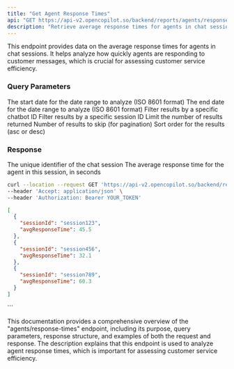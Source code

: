 ```yaml
---
title: "Get Agent Response Times"
api: "GET https://api-v2.opencopilot.so/backend/reports/agents/response-times"
description: "Retrieve average response times for agents in chat sessions"
---
```


This endpoint provides data on the average response times for agents in chat sessions. It helps analyze how quickly agents are responding to customer messages, which is crucial for assessing customer service efficiency.

### Query Parameters

<ParamField query="startDate" type="string" format="date-time">
  The start date for the date range to analyze (ISO 8601 format)
</ParamField>

<ParamField query="endDate" type="string" format="date-time">
  The end date for the date range to analyze (ISO 8601 format)
</ParamField>

<ParamField query="chatbot_id" type="string">
  Filter results by a specific chatbot ID
</ParamField>

<ParamField query="session_id" type="string">
  Filter results by a specific session ID
</ParamField>

<ParamField query="limit" type="number">
  Limit the number of results returned
</ParamField>

<ParamField query="offset" type="number">
  Number of results to skip (for pagination)
</ParamField>

<ParamField query="sortOrder" type="string">
  Sort order for the results (asc or desc)
</ParamField>

### Response

<ResponseField name="sessionId" type="string">
  The unique identifier of the chat session
</ResponseField>

<ResponseField name="avgResponseTime" type="number">
  The average response time for the agent in this session, in seconds
</ResponseField>

<RequestExample>

```bash Example Request
curl --location --request GET 'https://api-v2.opencopilot.so/backend/reports/agents/response-times?startDate=2023-01-01T00:00:00Z&endDate=2023-12-31T23:59:59Z&chatbot_id=abc123' \
--header 'Accept: application/json' \
--header 'Authorization: Bearer YOUR_TOKEN'
```

</RequestExample>

<ResponseExample>

```json Response
[
  {
    "sessionId": "session123",
    "avgResponseTime": 45.5
  },
  {
    "sessionId": "session456",
    "avgResponseTime": 32.1
  },
  {
    "sessionId": "session789",
    "avgResponseTime": 60.3
  }
]
```

</ResponseExample>
```

This documentation provides a comprehensive overview of the "agents/response-times" endpoint, including its purpose, query parameters, response structure, and examples of both the request and response. The description explains that this endpoint is used to analyze agent response times, which is important for assessing customer service efficiency.